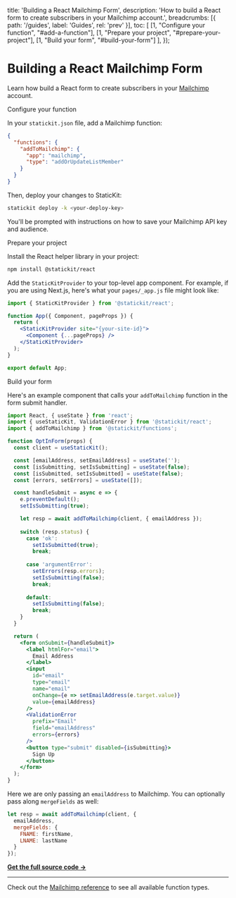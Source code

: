 
  title: 'Building a React Mailchimp Form',
  description: 'How to build a React form to create subscribers in your Mailchimp account.',
  breadcrumbs: [{
    path: '/guides',
    label: 'Guides',
    rel: 'prev'
  }],
  toc: [
    [1, "Configure your function", "#add-a-function"],
    [1, "Prepare your project", "#prepare-your-project"],
    [1, "Build your form", "#build-your-form"]
  ],
});

# Building a React Mailchimp Form

<p className="text-lg">
  Learn how build a React form to create subscribers in your <a href="https://mailchimp.com/">Mailchimp</a> account.
</p>

<StepHeading step="1" id="add-a-function">Configure your function</StepHeading>

In your `statickit.json` file, add a Mailchimp function:

```json
{
  "functions": {
    "addToMailchimp": {
      "app": "mailchimp",
      "type": "addOrUpdateListMember"
    }
  }
}
```

Then, deploy your changes to StaticKit:

```bash
statickit deploy -k <your-deploy-key>
```

You'll be prompted with instructions on how to save your Mailchimp API key and audience.

<StepHeading step="2" id="prepare-your-project">Prepare your project</StepHeading>

Install the React helper library in your project:

```bash
npm install @statickit/react
```

Add the `StaticKitProvider` to your top-level app component. For example, if you are using Next.js, here's what your `pages/_app.js` file might look like:

```jsx
import { StaticKitProvider } from '@statickit/react';

function App({ Component, pageProps }) {
  return (
    <StaticKitProvider site="{your-site-id}">
      <Component {...pageProps} />
    </StaticKitProvider>
  );
}

export default App;
```

<StepHeading step="3" id="build-your-form">Build your form</StepHeading>

Here's an example component that calls your `addToMailchimp` function in the form submit handler.

```jsx
import React, { useState } from 'react';
import { useStaticKit, ValidationError } from '@statickit/react';
import { addToMailchimp } from '@statickit/functions';

function OptInForm(props) {
  const client = useStaticKit();

  const [emailAddress, setEmailAddress] = useState('');
  const [isSubmitting, setIsSubmitting] = useState(false);
  const [isSubmitted, setIsSubmitted] = useState(false);
  const [errors, setErrors] = useState([]);

  const handleSubmit = async e => {
    e.preventDefault();
    setIsSubmitting(true);

    let resp = await addToMailchimp(client, { emailAddress });
    
    switch (resp.status) {
      case 'ok':
        setIsSubmitted(true);
        break;
      
      case 'argumentError':
        setErrors(resp.errors);
        setIsSubmitting(false);
        break;
      
      default:
        setIsSubmitting(false);
        break;
    }
  }

  return (
    <form onSubmit={handleSubmit}>
      <label htmlFor="email">
        Email Address
      </label>
      <input
        id="email"
        type="email" 
        name="email" 
        onChange={e => setEmailAddress(e.target.value)}
        value={emailAddress}
      />
      <ValidationError 
        prefix="Email" 
        field="emailAddress"
        errors={errors} 
      />
      <button type="submit" disabled={isSubmitting}>
        Sign Up
      </button>
    </form>
  );
}
```

Here we are only passing an `emailAddress` to Mailchimp. You can optionally pass along `mergeFields` as well:

```js
let resp = await addToMailchimp(client, { 
  emailAddress,
  mergeFields: {
    FNAME: firstName,
    LNAME: lastName
  }
});
```

[**Get the full source code →**](https://github.com/statickit-projects/mailchimp-react)

---

Check out the [Mailchimp reference](/docs/functions/mailchimp) to see all available function types.
